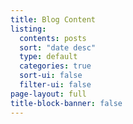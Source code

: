 ```yaml
---
title: Blog Content 
listing: 
  contents: posts
  sort: "date desc"
  type: default 
  categories: true 
  sort-ui: false 
  filter-ui: false 
page-layout: full 
title-block-banner: false
---
```


